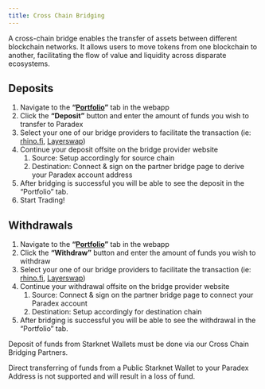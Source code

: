 ```yaml
---
title: Cross Chain Bridging
---
```

A cross-chain bridge enables the transfer of assets between different blockchain networks. It allows users to move tokens from one blockchain to another, facilitating the flow of value and liquidity across disparate ecosystems.

## Deposits

1. Navigate to the **“**[**Portfolio**](https://app.paradex.trade/portfolio)**”** tab in the webapp
2. Click the **“Deposit”** button and enter the amount of funds you wish to transfer to Paradex
3. Select your one of our bridge providers to facilitate the transaction (ie: [rhino.fi](http://rhino.fi), [Layerswap](https://layerswap.io/))
4. Continue your deposit offsite on the bridge provider website
   1. Source: Setup accordingly for source chain
   2. Destination: Connect & sign on the partner bridge page to derive your Paradex account address
5. After bridging is successful you will be able to see the deposit in the “Portfolio” tab.
6. Start Trading!

## Withdrawals

1. Navigate to the **“**[**Portfolio**](https://app.paradex.trade/portfolio)**”** tab in the webapp
2. Click the **“Withdraw”** button and enter the amount of funds you wish to withdraw
3. Select your one of our bridge providers to facilitate the transaction (ie: [rhino.fi](http://rhino.fi), [Layerswap](https://layerswap.io/))
4. Continue your withdrawal offsite on the bridge provider website
   1. Source: Connect & sign on the partner bridge page to connect your Paradex account
   2. Destination: Setup accordingly for destination chain
5. After bridging is successful you will be able to see the withdrawal in the “Portfolio” tab.



<Warning>
Deposit of funds from Starknet Wallets must be done via our Cross Chain Bridging Partners.

Direct transferring of funds from a Public Starknet Wallet to your Paradex Address is not supported and will result in a loss of fund.
</Warning>
